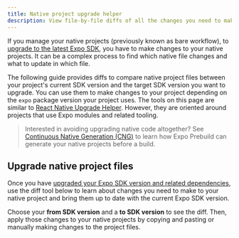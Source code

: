 ```yaml
---
title: Native project upgrade helper
description: View file-by-file diffs of all the changes you need to make to your native projects to upgrade them to the next Expo SDK version.
---
```



If you manage your native projects (previously known as bare workflow), to [upgrade to the latest Expo SDK](/workflow/upgrading-expo-sdk-walkthrough/), you have to make changes to your native projects. It can be a complex process to find which native file changes and what to update in which file.

The following guide provides diffs to compare native project files between your project's current SDK version and the target SDK version you want to upgrade. You can use them to make changes to your project depending on the `expo` package version your project uses. The tools on this page are similar to [React Native Upgrade Helper](https://react-native-community.github.io/upgrade-helper/). However, they are oriented around projects that use Expo modules and related tooling.

> Interested in avoiding upgrading native code altogether? See [Continuous Native Generation (CNG)](/workflow/continuous-native-generation/) to learn how Expo Prebuild can generate your native projects before a build.

## Upgrade native project files

Once you have [upgraded your Expo SDK version and related dependencies](/workflow//upgrading-expo-sdk-walkthrough/#how-to-upgrade-to-the-latest-sdk-version), use the diff tool below to learn about changes you need to make to your native project and bring them up to date with the current Expo SDK version.

Choose your **from SDK version** and a **to SDK version** to see the diff. Then, apply those changes to your native projects by copying and pasting or manually making changes to the project files.

<TemplateBareMinimumDiffViewer />
